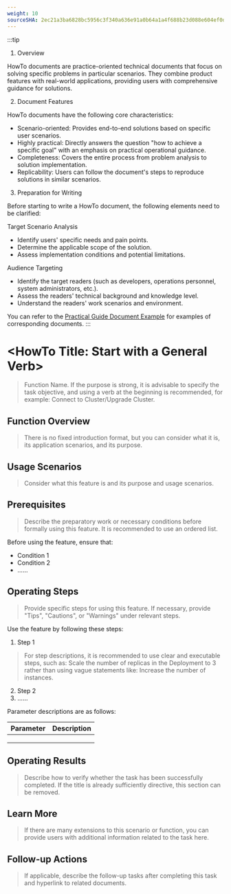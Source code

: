 ```yaml
---
weight: 10
sourceSHA: 2ec21a3ba6828bc5956c3f340a636e91a0b64a1a4f688b23d088e604ef0dfc32
---
```


:::tip
1. Overview

HowTo documents are practice-oriented technical documents that focus on solving specific problems in particular scenarios. They combine product features with real-world applications, providing users with comprehensive guidance for solutions.

2. Document Features

HowTo documents have the following core characteristics:

- Scenario-oriented: Provides end-to-end solutions based on specific user scenarios.
- Highly practical: Directly answers the question "how to achieve a specific goal" with an emphasis on practical operational guidance.
- Completeness: Covers the entire process from problem analysis to solution implementation.
- Replicability: Users can follow the document's steps to reproduce solutions in similar scenarios.

3. Preparation for Writing

Before starting to write a HowTo document, the following elements need to be clarified:

Target Scenario Analysis

- Identify users' specific needs and pain points.
- Determine the applicable scope of the solution.
- Assess implementation conditions and potential limitations.

Audience Targeting

- Identify the target readers (such as developers, operations personnel, system administrators, etc.).
- Assess the readers' technical background and knowledge level.
- Understand the readers' work scenarios and environment.

You can refer to the [Practical Guide Document Example](https://product-doc-guide.alauda.cn/template/howto/example.html) for examples of corresponding documents.
:::

# \<HowTo Title: Start with a General Verb\>

> Function Name. If the purpose is strong, it is advisable to specify the task objective, and using a verb at the beginning is recommended, for example: Connect to Cluster/Upgrade Cluster.

## Function Overview

> There is no fixed introduction format, but you can consider what it is, its application scenarios, and its purpose.

## Usage Scenarios

> Consider what this feature is and its purpose and usage scenarios.

## Prerequisites

> Describe the preparatory work or necessary conditions before formally using this feature. It is recommended to use an ordered list.

Before using the feature, ensure that:

- Condition 1
- Condition 2
- ......

## Operating Steps

> Provide specific steps for using this feature. If necessary, provide "Tips", "Cautions", or "Warnings" under relevant steps.

Use the feature by following these steps:

1. Step 1

> For step descriptions, it is recommended to use clear and executable steps, such as: Scale the number of replicas in the Deployment to 3 rather than using vague statements like: Increase the number of instances.

2. Step 2
3. ......

Parameter descriptions are as follows:

| **Parameter** | **Description** |
| ------ | ------ |
|        |        |
|        |        |
|        |        |

## Operating Results

> Describe how to verify whether the task has been successfully completed. If the title is already sufficiently directive, this section can be removed.

## Learn More

> If there are many extensions to this scenario or function, you can provide users with additional information related to the task here.

## Follow-up Actions

> If applicable, describe the follow-up tasks after completing this task and hyperlink to related documents.
